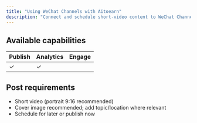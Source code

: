 ```yaml
---
title: "Using WeChat Channels with Aitoearn"
description: "Connect and schedule short‑video content to WeChat Channels from Aitoearn."
---
```


<UpdatedAt />


## Available capabilities

| Publish | Analytics | Engage |
| --- | --- | --- |
| ✓ | ✓ |  |

## Post requirements

- Short video (portrait 9:16 recommended)
- Cover image recommended; add topic/location where relevant
- Schedule for later or publish now
